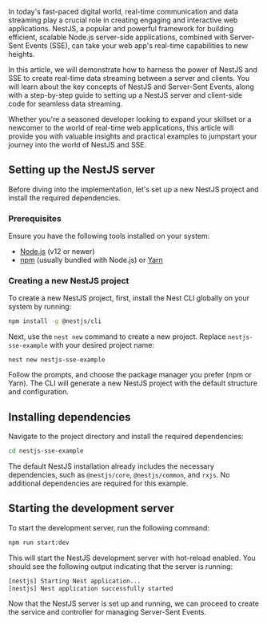 
In today's fast-paced digital world, real-time communication and data streaming play a crucial role in creating engaging
and interactive web applications. NestJS, a popular and powerful framework for building efficient, scalable Node.js server-side applications, combined with Server-Sent Events (SSE), can take your web app's real-time capabilities to new heights.

In this article, we will demonstrate how to harness the power of NestJS and SSE to create real-time data streaming
between a server and clients. You will learn about the key concepts of NestJS and Server-Sent Events, along with a step-by-step guide to setting up a NestJS server and client-side code for seamless data streaming.

Whether you're a seasoned developer looking to expand your skillset or a newcomer to the world of real-time web applications,
this article will provide you with valuable insights and practical examples to jumpstart your journey into the world of NestJS and SSE.

## Setting up the NestJS server

Before diving into the implementation, let's set up a new NestJS project and install the required dependencies.

### Prerequisites

Ensure you have the following tools installed on your system:

- [Node.js](https://nodejs.org/) (v12 or newer)
- [npm](https://www.npmjs.com/) (usually bundled with Node.js) or [Yarn](https://yarnpkg.com/)

### Creating a new NestJS project

To create a new NestJS project, first, install the Nest CLI globally on your system by running:

```bash
npm install -g @nestjs/cli
```

Next, use the `nest new` command to create a new project. Replace `nestjs-sse-example` with your desired project name:

```bas
nest new nestjs-sse-example
```

Follow the prompts, and choose the package manager you prefer (npm or Yarn). The CLI will generate a new NestJS project with the default structure and configuration.

## Installing dependencies

Navigate to the project directory and install the required dependencies:

```bash
cd nestjs-sse-example
```

The default NestJS installation already includes the necessary dependencies, such as `@nestjs/core`, `@nestjs/common`,
and `rxjs`. No additional dependencies are required for this example.

## Starting the development server

To start the development server, run the following command:

```bash
npm run start:dev
```

This will start the NestJS development server with hot-reload enabled. You should see the following output indicating that the server is running:
```bash
[nestjs] Starting Nest application...
[nestjs] Nest application successfully started
```

Now that the NestJS server is set up and running, we can proceed to create the service and controller for managing Server-Sent Events.


